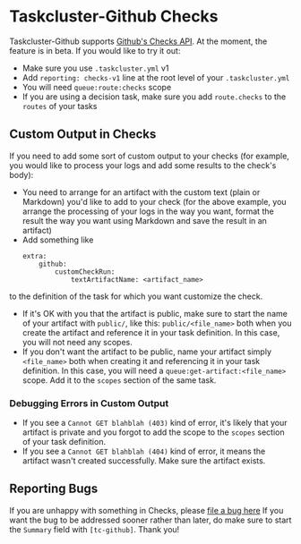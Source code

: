 # Taskcluster-Github Checks

Taskcluster-Github supports [Github's Checks API](https://developer.github.com/v3/checks/).
At the moment, the feature is in beta. If you would like to try it out:
* Make sure you use `.taskcluster.yml` v1
* Add `reporting: checks-v1` line at the root level of your `.taskcluster.yml`
* You will need `queue:route:checks` scope
* If you are using a decision task, make sure you add `route.checks` to the `routes` of your tasks

## Custom Output in Checks

If you need to add some sort of custom output to your checks (for example, you would like to process
your logs and add some results to the check's body):
* You need to arrange for an artifact with the custom text (plain or Markdown) you'd like to add to your check 
 (for the above example, you arrange the processing of your logs in the way you want, 
 format the result the way you want using Markdown and save the result in an artifact)
* Add something like 
    ```YML
    extra:
        github:
            customCheckRun:
                textArtifactName: <artifact_name>
    ```
 to the definition of the task for which you want customize the check.
* If it's OK with you that the artifact is public, make sure to start the name of your artifact with
 `public/`, like this: `public/<file_name>` both when you create the artifact and reference it in your
 task definition. In this case, you will not need any scopes.
* If you don't want the artifact to be public, name your artifact simply `<file_name>` both when creating it
 and referencing it in your task definition. In this case, you will need a `queue:get-artifact:<file_name>`
 scope. Add it to the `scopes` section of the same task.
 
### Debugging Errors in Custom Output
 
* If you see a `Cannot GET blahblah (403)` kind of error, it's likely that your artifact is private and you
  forgot to add the scope to the `scopes` section of your task definition.
* If you see a `Cannot GET blahblah (404)` kind of error, it means the artifact wasn't created successfully.
  Make sure the artifact exists.
  
## Reporting Bugs

If you are unhappy with something in Checks, please [file a bug here](https://bugzilla.mozilla.org/enter_bug.cgi?product=Taskcluster&component=Services)
If you want the bug to be addressed sooner rather than later, do make sure to start the `Summary` field with `[tc-github]`.
Thank you!